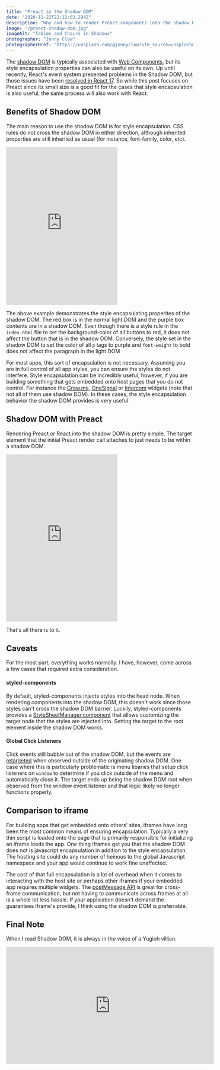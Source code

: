 ```yaml
---
title: "Preact in the Shadow DOM"
date: "2020-11-22T22:12:03.284Z"
description: "Why and how to render Preact components into the shadow DOM"
image: "/preact-shadow-dom.jpg"
imageAlt: "Tables and Chairs in Shadows"
photographer: "Jonny Clow"
photographerHref: "https://unsplash.com/@jonnyclow?utm_source=unsplash&utm_medium=referral&utm_content=creditCopyText"
---
```


The [shadow DOM](https://developer.mozilla.org/en-US/docs/Web/Web_Components/Using_shadow_DOM) is typically associated with [Web Components](https://developer.mozilla.org/en-US/docs/Web/Web_Components), but its style encapsulation properties can also be useful on its own. Up until recently, React's event system presented problems in the Shadow DOM, but those issues have been [resolved in React 17](https://github.com/facebook/react/issues/10422#issuecomment-674928774). So while this post focuses on Preact since its small size is a good fit for the cases that style encapsulation is also useful, the same process will also work with React.

## Benefits of Shadow DOM

The main reason to use the shadow DOM is for style encapsulation. CSS rules do not cross the shadow DOM in either direction, although inherited properties are still inherited as usual (for instance, font-family, color, etc).

<iframe
  height="425"
  style={{ width: "100%" }}
  scrolling="no"
  title="Shadow DOM Example"
  src="https://codepen.io/TLadd/embed/preview/PoGoQeV?height=425&theme-id=dark&default-tab=js,result"
  frameBorder="no"
  loading="lazy"
  allowTransparency="true"
  allowFullScreen="true"
>
  See the Pen{" "}
  <a href="https://codepen.io/TLadd/pen/PoGoQeV">Shadow DOM Example</a> by
  Thomas Ladd (<a href="https://codepen.io/TLadd">@TLadd</a>) on{" "}
  <a href="https://codepen.io">CodePen</a>.
</iframe>

The above example demonstrates the style encapsulating properites of the shadow DOM.
The red box is in the normal light DOM and the purple box contents are in a shadow
DOM. Even though there is a style rule in the `index.html` file to set the background-color
of all buttons to red, it does not affect the button that is in the shadow DOM. Conversely,
the style set in the shadow DOM to set the color of all `p` tags to purple and `font-weight`
to bold does not affect the paragraph in the light DOM

For most apps, this sort of encapsulation is not necessary. Assuming you are in full control of all app styles, you can ensure the styles do not interfere. Style encapsulation can be incredibly useful, however, if you are building something that gets embedded onto host pages that you do not control. For instance the [Grow.me](https://www.grow.me/), [OneSignal](https://onesignal.com/) or [Intercom](https://www.intercom.com/) widgets (note that not all of them use shadow DOM). In these cases, the style encapsulation behavior the shadow DOM provides is very useful.

## Shadow DOM with Preact

Rendering Preact or React into the shadow DOM is pretty simple. The target element that the initial Preact render call attaches to just needs to be within a shadow DOM.

<iframe
  height="450"
  style={{ width: "100%" }}
  scrolling="no"
  title="xxExYJX"
  src="https://codepen.io/TLadd/embed/preview/xxExYJX?height=450&theme-id=dark&default-tab=js,result"
  frameBorder="no"
  loading="lazy"
  allowTransparency="true"
  allowFullScreen="true"
>
  See the Pen <a href="https://codepen.io/TLadd/pen/xxExYJX">xxExYJX</a> by
  Thomas Ladd (<a href="https://codepen.io/TLadd">@TLadd</a>) on{" "}
  <a href="https://codepen.io">CodePen</a>.
</iframe>

That's all there is to it.

## Caveats

For the most part, everything works normally. I have, however, come across a few cases that required extra consideration.

#### styled-components

By default, styled-components injects styles into the head node. When rendering components into the shadow DOM, this doesn't work since those styles can't cross the shadow DOM barrier. Luckily, styled-components provides a [StyleSheetManager component](https://styled-components.com/docs/api#stylesheetmanager) that allows customizing the target node that the styles are injected into. Setting the target to the root element inside the shadow DOM works.

#### Global Click Listeners

Click events still bubble out of the shadow DOM, but the events are [retargeted](https://polymer-library.polymer-project.org/2.0/docs/devguide/shadow-dom#event-retargeting) when observed outside of the originating shadow DOM. One case where this is particularly problematic is menu libaries that setup click listeners on `window` to determine if you click outside of the menu and automatically close it. The target ends up being the shadow DOM root when observed from the window event listener and that logic likely no longer functions properly.

## Comparison to iframe

For building apps that get embedded onto others' sites, iframes have long been the most common means of ensuring encapsulation. Typically a very thin script is loaded onto the page that is primarily responsible for initializing an iframe loads the app. One thing iframes get you that the shadow DOM does not is javascript encapsulation in addition to the style encapsulation. The hosting site could do any number of heinous to the global Javascript namespace and your app would continue to work fine unaffected.

The cost of that full encapsulation is a lot of overhead when it comes to interacting with the host site or perhaps other iframes if your embedded app requires multiple widgets. The [postMessage API](https://developer.mozilla.org/en-US/docs/Web/API/Window/postMessage) is great for cross-frame communication, but not having to communicate across frames at all is a whole lot less hassle. If your application doesn't demand the guarantees Iframe's provide, I think using the shadow DOM is preferrable.

## Final Note

When I read Shadow DOM, it is always in the voice of a Yugioh villian.

<iframe
  style={{ display: "block", margin: "0 auto" }}
  width="560"
  height="315"
  loading="lazy"
  src="https://www.youtube.com/embed/yFm5V__72yg"
  frameBorder="0"
  allow="accelerometer; autoplay; clipboard-write; encrypted-media; gyroscope; picture-in-picture"
  allowFullScreen
></iframe>
